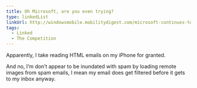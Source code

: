 ```yaml
---
title: Oh Microsoft, are you even trying?
type: linkedList
linkUrl: http://windowsmobile.mobilitydigest.com/microsoft-continues-to-screw-up-html-email-in-wp7
tags:
  - Linked
  - The Competition
---
```


Apparently, I take reading HTML emails on my iPhone for granted.

And no, I’m don’t appear to be inundated with spam by loading remote images from spam emails, I mean my email does get filtered before it gets to my inbox anyway.
